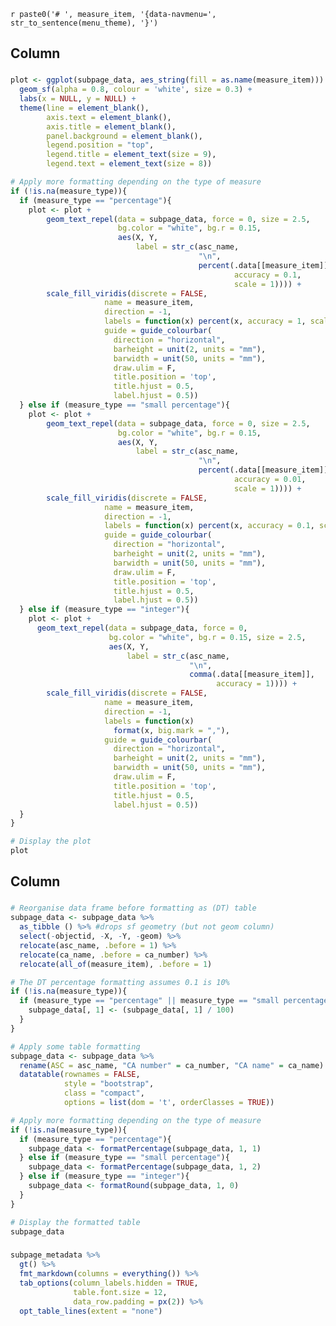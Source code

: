 `r paste0('# ', measure_item, '{data-navmenu=', str_to_sentence(menu_theme), '}')`

Column {data-width=600}
-----------------------------------------------------------------------

### 
```r
plot <- ggplot(subpage_data, aes_string(fill = as.name(measure_item))) +
  geom_sf(alpha = 0.8, colour = 'white', size = 0.3) +
  labs(x = NULL, y = NULL) +
  theme(line = element_blank(),
        axis.text = element_blank(),
        axis.title = element_blank(),
        panel.background = element_blank(),
        legend.position = "top",
        legend.title = element_text(size = 9),
        legend.text = element_text(size = 8))

# Apply more formatting depending on the type of measure
if (!is.na(measure_type)){
  if (measure_type == "percentage"){
    plot <- plot +
        geom_text_repel(data = subpage_data, force = 0, size = 2.5,
                        bg.color = "white", bg.r = 0.15,
                        aes(X, Y, 
                            label = str_c(asc_name, 
                                          "\n",
                                          percent(.data[[measure_item]],
                                                  accuracy = 0.1, 
                                                  scale = 1)))) +
        scale_fill_viridis(discrete = FALSE,
                     name = measure_item,
                     direction = -1,
                     labels = function(x) percent(x, accuracy = 1, scale = 1),
                     guide = guide_colourbar(
                       direction = "horizontal",
                       barheight = unit(2, units = "mm"),
                       barwidth = unit(50, units = "mm"),
                       draw.ulim = F,
                       title.position = 'top',
                       title.hjust = 0.5,
                       label.hjust = 0.5)) 
  } else if (measure_type == "small percentage"){
    plot <- plot +
        geom_text_repel(data = subpage_data, force = 0, size = 2.5,
                        bg.color = "white", bg.r = 0.15,
                        aes(X, Y, 
                            label = str_c(asc_name, 
                                          "\n",
                                          percent(.data[[measure_item]],
                                                  accuracy = 0.01, 
                                                  scale = 1)))) +
        scale_fill_viridis(discrete = FALSE,
                     name = measure_item,
                     direction = -1,
                     labels = function(x) percent(x, accuracy = 0.1, scale = 1),
                     guide = guide_colourbar(
                       direction = "horizontal",
                       barheight = unit(2, units = "mm"),
                       barwidth = unit(50, units = "mm"),
                       draw.ulim = F,
                       title.position = 'top',
                       title.hjust = 0.5,
                       label.hjust = 0.5)) 
  } else if (measure_type == "integer"){
    plot <- plot +
      geom_text_repel(data = subpage_data, force = 0, 
                      bg.color = "white", bg.r = 0.15, size = 2.5,
                      aes(X, Y, 
                          label = str_c(asc_name, 
                                        "\n",
                                        comma(.data[[measure_item]], 
                                              accuracy = 1)))) +
        scale_fill_viridis(discrete = FALSE,
                     name = measure_item,
                     direction = -1,
                     labels = function(x)
                       format(x, big.mark = ","),
                     guide = guide_colourbar(
                       direction = "horizontal",
                       barheight = unit(2, units = "mm"),
                       barwidth = unit(50, units = "mm"),
                       draw.ulim = F,
                       title.position = 'top',
                       title.hjust = 0.5,
                       label.hjust = 0.5)) 
  }
}

# Display the plot
plot
```

Column {data-width=400}
-----------------------------------------------------------------------

### {data-height=550}

```r
# Reorganise data frame before formatting as (DT) table
subpage_data <- subpage_data %>% 
  as_tibble () %>% #drops sf geometry (but not geom column)
  select(-objectid, -X, -Y, -geom) %>% 
  relocate(asc_name, .before = 1) %>%
  relocate(ca_name, .before = ca_number) %>% 
  relocate(all_of(measure_item), .before = 1)

# The DT percentage formatting assumes 0.1 is 10%
if (!is.na(measure_type)){
  if (measure_type == "percentage" || measure_type == "small percentage"){
    subpage_data[, 1] <- (subpage_data[, 1] / 100)
  }
}

# Apply some table formatting
subpage_data <- subpage_data %>% 
  rename(ASC = asc_name, "CA number" = ca_number, "CA name" = ca_name) %>%
  datatable(rownames = FALSE,
            style = "bootstrap",
            class = "compact",
            options = list(dom = 't', orderClasses = TRUE))

# Apply more formatting depending on the type of measure
if (!is.na(measure_type)){
  if (measure_type == "percentage"){
    subpage_data <- formatPercentage(subpage_data, 1, 1)
  } else if (measure_type == "small percentage"){
    subpage_data <- formatPercentage(subpage_data, 1, 2)
  } else if (measure_type == "integer"){
    subpage_data <- formatRound(subpage_data, 1, 0)
  }
}

# Display the formatted table
subpage_data
```

### {data-height=450}

```r
subpage_metadata %>% 
  gt() %>% 
  fmt_markdown(columns = everything()) %>% 
  tab_options(column_labels.hidden = TRUE,
              table.font.size = 12,
              data_row.padding = px(2)) %>% 
  opt_table_lines(extent = "none")
```
